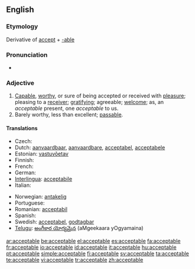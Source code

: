 ==English==

===Etymology===
Derivative of [[accept]] + [[-able]]

===Pronunciation===
*{{audio|en-us-acceptable.ogg|Audio (US)}}

===Adjective===
{{en-adj}}

# [[capable|Capable]], [[worthy]], or sure of being accepted or received with [[pleasure]]; pleasing to a [[receiver]]; [[gratifying]]; agreeable; [[welcome]]; as, an ''acceptable'' present, one ''acceptable'' to us.
# Barely worthy, less than excellent; [[passable]].

====Translations====
{{trans-top|capable, worthy or sure of being accepted}}
* Czech: {{t-|cs|přijatelný|m}}
* Dutch: [[aanvaardbaar]], [[aanvaardbare]], [[acceptabel]], [[acceptabele]]
* Estonian: [[vastuvõetav]]
* Finnish: {{t-|fi|hyväksyttävä}}
* French: {{t+|fr|acceptable}}
* German: {{t-|de|annehmbar}}
* [[Interlingua]]: [[acceptabile]]
* Italian: {{t+|it|accettabile}}
{{trans-mid}}
* Norwegian: [[antakelig]]
* Portuguese: {{t|pt|aceitável}}
* Romanian: [[acceptabil]]
* Spanish: {{t-|es|aceptable}}
* Swedish: [[acceptabel]], [[godtagbar]]
* [[Telugu]]: [[అంగీకార యోగ్యమైన]] (aMgeekaara yOgyamaina)
{{trans-bottom}}

[[ar:acceptable]]
[[be:acceptable]]
[[el:acceptable]]
[[es:acceptable]]
[[fa:acceptable]]
[[fr:acceptable]]
[[io:acceptable]]
[[id:acceptable]]
[[it:acceptable]]
[[hu:acceptable]]
[[pt:acceptable]]
[[simple:acceptable]]
[[fi:acceptable]]
[[sv:acceptable]]
[[ta:acceptable]]
[[te:acceptable]]
[[vi:acceptable]]
[[tr:acceptable]]
[[zh:acceptable]]